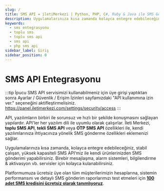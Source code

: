 ```yaml
---
slug: /
title: SMS API = iletiMerkezi | Python, PHP, C#, Ruby & Java ile SMS Gönder
description: Uygulamalarınıza kısa zamanda kolayca entegre edebileceğiniz, stabil çalışan, yüksek kapasiteli ve hızlı SMS API‘miz ile sizde kendi ürünlerinizden SMS gönderimi yapmaya bugün başlayabilirsiniz.
keywords:
  - sms entegrasyonu
  - toplu sms
  - toplu sms api
  - sms api
  - php sms api
sidebar_label: Giriş
sidebar_position: 0
---
```


# SMS API Entegrasyonu

:::tip İpucu
SMS API servisimizi kullanabilmeniz için üye girişi yaptıktan sonra Ayarlar / Güvenlik / Erişim İzinleri sayfamızdaki "API kullanımına izin ver." seçeneğini aktifleştirmelisiniz. https://panel.iletimerkezi.com/settings/security/access
:::

API, yazılımların birbiri ile sorunsuz ve hızlı bir şekilde konuşmasını sağlayan yapılardır.
API'ler her yazılım dili ile uyumlu olarak çalışırlar. İleti Merkezi,
**toplu SMS API**, **tekli SMS API** veya **OTP SMS API** özellikleri ile,
kendi yazılımlarınıza ihtiyacınıza yönelik SMS gönderme özellikleri eklemenizi sağlar.

Uygulamalarınıza kısa zamanda, kolayca entegre edebileceğiniz,
stabil çalışan, yüksek kapasiteli SMS API‘miz ile kendi ürünlerinizden
SMS gönderimi yapabilirsiniz. Birebir mesajlaşma, alarm sistemleri,
bilgilendirme & aktivasyon vb. servisler için kolayca kulanabilirsiniz.

Platformumuza ücretsiz üye olan tüm müşterilerimizin hesaplarına,
sistemin performansını ve detaylı SMS gönderim raporlarımızı test etmeleri için
**[100 adet SMS kredisini ücretsiz olarak tanımlıyoruz](https://www.iletimerkezi.com/panel/auth/signup?ref=toplusmsapi.com)**.